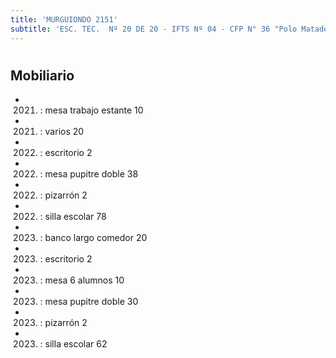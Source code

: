 ```yaml
---
title: 'MURGUIONDO 2151'
subtitle: 'ESC. TEC.  Nº 20 DE 20 - IFTS Nº 04 - CFP N° 36 "Polo Mataderos"'
---
```


#


## Mobiliario

*  (2021) : mesa trabajo estante 10 

*  (2021) : varios 20 

*  (2022) : escritorio 2 

*  (2022) : mesa pupitre doble 38 

*  (2022) : pizarrón 2 

*  (2022) : silla escolar 78 

*  (2023) : banco largo comedor 20 

*  (2023) : escritorio 2 

*  (2023) : mesa 6 alumnos 10 

*  (2023) : mesa pupitre doble 30 

*  (2023) : pizarrón 2 

*  (2023) : silla escolar 62 



